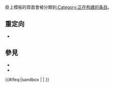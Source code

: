 {{Documentation subpage}}<includeonly>
{{Bot use warning|bot=[[User:A2093064-bot]]}}</includeonly>

掛上模板的頁面會被分類到[[:Category:正在构建的条目]]。

== 重定向 ==
* {{tlx|暫緩刪除}}

== 參見 ==
* {{tlx|inuse}}
* {{tlx|近期編輯}}

<includeonly>{{#ifeq:{{SUBPAGENAME}}|sandbox | |
<!-- 本行下加入模板的分類，跨維基連結加入Wikidata（參見[[Wikipedia:Wikidata]]） -->
}}</includeonly>